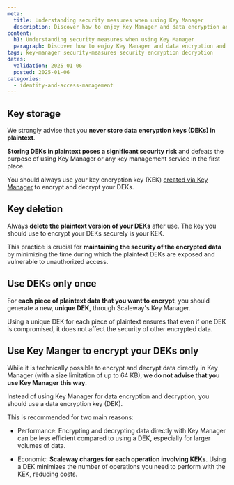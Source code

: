 ```yaml
---
meta:
  title: Understanding security measures when using Key Manager
  description: Discover how to enjoy Key Manager and data encryption and decryption securely.
content:
  h1: Understanding security measures when using Key Manager
  paragraph: Discover how to enjoy Key Manager and data encryption and decryption securely.
tags: key-manager security-measures security encryption decryption
dates:
  validation: 2025-01-06
  posted: 2025-01-06
categories:
  - identity-and-access-management
---
```


## Key storage

We strongly advise that you **never store data encryption keys (DEKs) in plaintext**.

**Storing DEKs in plaintext poses a significant security risk** and defeats the purpose of using Key Manager or any key management service in the first place.

You should always use your key encryption key (KEK) [created via Key Manager](/create-a-kek/) to encrypt and decrypt your DEKs.


## Key deletion

Always **delete the plaintext version of your DEKs** after use. The key you should use to encrypt your DEKs securely is your KEK.


This practice is crucial for **maintaining the security of the encrypted data** by minimizing the time during which the plaintext DEKs are exposed and vulnerable to unauthorized access.

## Use DEKs only once

For **each piece of plaintext data that you want to encrypt**, you should generate a new, **unique DEK**, through Scaleway's Key Manager.

Using a unique DEK for each piece of plaintext ensures that even if one DEK is compromised, it does not affect the security of other encrypted data.

## Use Key Manger to encrypt your DEKs only

While it is technically possible to encrypt and decrypt data directly in Key Manager (with a size limitation of up to 64 KB), **we do not advise that you use Key Manager this way**.

Instead of using Key Manager for data encryption and decryption, you should use a data encryption key (DEK).

This is recommended for two main reasons:

- Performance: Encrypting and decrypting data directly with Key Manager can be less efficient compared to using a DEK, especially for larger volumes of data.

- Economic: **Scaleway charges for each operation involving KEKs**. Using a DEK minimizes the number of operations you need to perform with the KEK, reducing costs.
